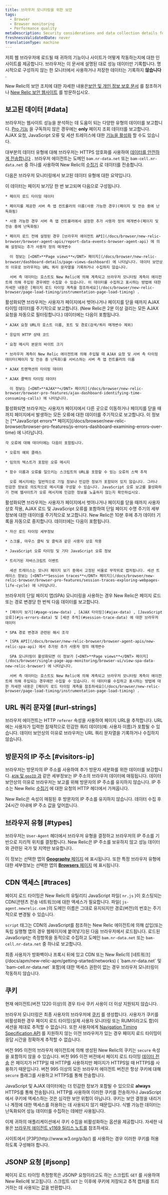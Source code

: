 ```yaml
---
title: 브라우저 모니터링을 위한 보안
tags:
  - Browser
  - Browser monitoring
  - Performance quality
metaDescription: Security considerations and data collection details for browser.
freshnessValidatedDate: never
translationType: machine
---
```


저희 [<InlinePopover type="browser" />](/docs/browser/new-relic-browser/getting-started/introduction-new-relic-browser)웹 브라우저에 로드될 때 귀하의 기능이나 사이트가 어떻게 작동하는지에 대한 인사이트를 제공합니다. 브라우저는 이 문서에 설명된 대로 성능 데이터만 기록합니다. 명시적으로 구성하지 않는 한 모니터에서 사용하거나 저장한 데이터는 기록하지 **않습니다** .

New Relic의 보안 조치에 대한 자세한 내용은[보안 및 개인 정보 보호 문서](/docs/using-new-relic/new-relic-security/security/security-matters-data-privacy-new-relic) 를 참조하거나 [New Relic 보안 웹사이트](https://newrelic.com/security) 를 방문하십시오.

## 보고된 데이터 [#data]

브라우저는 웹사이트 성능을 분석하는 데 도움이 되는 다양한 유형의 데이터를 보고합니다. [Pro 기능](http://newrelic.com/browser-monitoring/pricing) 을 구독하지 않은 경우에는 <DNT>**only**</DNT> 페이지 조회 데이터를 보고합니다. AJAX 요청, JavaScript 오류 및 세션 트레이스에 대한 [기능을 활성화](/docs/browser/new-relic-browser/welcome-new-relic-browser/new-relic-browser#enhanced-features) 할 수도 있습니다.

대부분의 데이터 유형에 대해 브라우저는 HTTPS 암호화를 사용하여 [데이터를 안전하게 전송합니다](/docs/browser/new-relic-browser/page-load-timing-resources/instrumentation-page-load-timing#transmission) . 브라우저 에이전트는 도메인 `bam.nr-data.net` 또는 `bam-cell.nr-data.net` 중 하나를 사용하여 New Relic의 [수집기](/docs/accounts-partnerships/getting-started-new-relic/glossary#collector) 로 데이터를 전송합니다.

다음은 브라우저 모니터링에서 보고된 데이터 유형에 대한 요약입니다.

<CollapserGroup>
  <Collapser id="page-view-data" title="페이지뷰 데이터">
    이 데이터는 페이지 보기당 한 번 보고되며 다음으로 구성됩니다.

    * 페이지 로드 타이밍 데이터

    * 페이지를 제공한 서버 측 앱 컨트롤러의 이름(사용 가능한 경우)(페이지 및 전송 중에 난독화됨)

    * 사용 가능한 경우 서버 측 앱 컨트롤러에서 설정한 추가 사용자 정의 매개변수(페이지 및 전송 중에 난독화됨)

    * 페이지 로드 전에 설정된 경우 [브라우저 에이전트 API](/docs/browser/new-relic-browser/browser-agent-apis/report-data-events-browser-agent-api) 에 의해 설정되는 추가 사용자 정의 매개변수

      이 정보는 [<DNT>**Page views**</DNT> 페이지](/docs/browser/new-relic-browser/dashboard-details/page-views-dashboard) 에 나타납니다. 데이터 보안상의 이유로 브라우저는 URL 쿼리 문자열을 기록하거나 수집하지 않습니다.

      서버 측 데이터는 호스트도 New Relic에 의해 계측되고 브라우저 모니터링 계측이 에이전트에 의해 주입된 경우에만 수집할 수 있습니다. 이 데이터를 수집하고 표시하는 방법에 대한 자세한 내용은 [페이지 로드 타이밍 계측을 참조하세요](/docs/browser/new-relic-browser/page-load-timing/instrumentation-page-load-timing) .
  </Collapser>

  <Collapser id="ajax-data" title="AJAX 타이밍 데이터">
    활성화되면 브라우저는 사용자가 페이지에서 벗어나거나 페이지를 닫을 때까지 AJAX 타이밍 데이터를 주기적으로 보고합니다. (New Relic은 2분 이상 걸리는 모든 AJAX 요청을 자동으로 필터링합니다.) 데이터에는 다음이 포함됩니다.

    * AJAX 요청 URL의 호스트 이름, 포트 및 경로(검색/쿼리 매개변수 제외)

    * 응답의 HTTP 상태 코드

    * 요청 메시지 본문의 바이트 크기

    * 브라우저 계측이 New Relic 에이전트에 의해 주입될 때 AJAX 요청 및 서버 측 타이밍 데이터(페이지 및 전송 중 난독화)를 서비스하는 서버 측 앱 컨트롤러의 이름

    * AJAX 트랜잭션의 타이밍 데이터

    * AJAX 콜백의 타이밍 데이터

      이 정보는 [<DNT>**AJAX**</DNT> 페이지](/docs/browser/new-relic-browser/browser-pro-features/ajax-dashboard-identifying-time-consuming-calls) 에 나타납니다.
  </Collapser>

  <Collapser id="js-errors-data" title="자바스크립트 오류 데이터">
    활성화되면 브라우저는 사용자가 페이지에서 다른 곳으로 이동하거나 페이지를 닫을 때까지 페이지에서 발생하는 모든 오류에 대한 데이터를 주기적으로 보고합니다. 이 정보는 [<DNT>**JavaScript errors**</DNT> 페이지](/docs/browser/new-relic-browser/browser-pro-features/js-errors-dashboard-examining-errors-over-time) 에 나타납니다.

    각 오류에 대해 데이터에는 다음이 포함됩니다.

    * 오류의 예외 클래스

    * 임의의 텍스트가 포함된 오류 메시지

    * 함수 이름과 오류를 일으키는 스크립트의 URL을 포함할 수 있는 오류의 스택 추적

      오류 메시지에는 일반적으로 기밀 정보나 민감한 정보가 포함되어 있지 않습니다. 그러나 민감한 정보로 의도적으로 메시지를 구성할 수 있습니다. JavaScript 오류 보고를 활성화하기 전에 웹사이트가 오류 메시지에 민감한 정보를 노출하지 않는지 확인하십시오.
  </Collapser>

  <Collapser id="session-trace-data" title="세션 추적 데이터">
    활성화되면 브라우저는 사용자가 페이지에서 벗어나거나 페이지를 닫을 때까지 사용자 상호 작용, AJAX 로드 및 JavaScript 오류를 포함하여 단일 페이지 수명 주기의 세부 정보에 대한 데이터를 주기적으로 보고합니다. New Relic은 10분 후에 추가 데이터 기록을 자동으로 중지합니다. 데이터에는 다음이 포함됩니다.

    * 자산 로드 타이밍 세부정보

    * 스크롤, 마우스 클릭 및 클릭과 같은 사용자 상호 작용

    * JavaScript 오류 타이밍 및 기타 JavaScript 오류 정보

    * 트리거된 자바스크립트 이벤트

      세션 트레이스는 모니터 페이지 보기 중에서 고정된 비율로 무작위로 캡처됩니다. 세션 트레이스 정보는 [<DNT>**Session traces**</DNT> 페이지](/docs/browser/new-relic-browser/browser-pro-features/session-traces-exploring-webpages-life-cycle) 에 나타납니다.
  </Collapser>

  <Collapser id="spa-data" title="스파 데이터">
    브라우저의 단일 페이지 앱(SPA) 모니터링을 사용하는 경우 New Relic은 페이지 로드 또는 경로 변경당 한 번씩 다음 데이터를 보고합니다.

    * [페이지 보기](#page-view-data) , [AJAX 타이밍](#ajax-data) , [JavaScript 오류](#js-errors-data) 및 [세션 추적](#session-trace-data) 에 대한 브라우저 데이터

    * SPA 경로 변경과 관련된 해시 조각

    * [SPA API](/docs/browser/new-relic-browser/browser-agent-apis/new-relic-spa-api) 에서 추가된 추가 사용자 정의 매개변수

      SPA 모니터링이 활성화되면 이 정보가 [<DNT>**Page views**</DNT> 페이지](/docs/browser/single-page-app-monitoring/browser-ui/view-spa-data-new-relic-browser) 에 나타납니다.

      서버 측 데이터는 호스트도 New Relic에 의해 계측되고 브라우저 모니터링 계측이 에이전트에 의해 주입되는 경우에만 수집할 수 있습니다. 이 데이터를 수집하고 표시하는 방법에 대한 자세한 내용은 [페이지 로드 타이밍 계측을 참조하세요](/docs/browser/new-relic-browser/page-load-timing/instrumentation-page-load-timing) .
  </Collapser>
</CollapserGroup>

## URL 쿼리 문자열 [#url-strings]

브라우저 에이전트는 HTTP `referer` 속성을 사용하여 페이지 URL을 추적합니다. URL에는 사용자가 입력한 잠재적으로 민감한 쿼리 데이터(예: 사용자 이름)가 포함될 수 있습니다. 데이터 보안상의 이유로 브라우저는 URL 쿼리 문자열을 기록하거나 수집하지 않습니다.

## 방문자의 IP 주소 [#visitors-ip]

브라우저는 방문자의 IP 주소를 사용하여 추가 방문자 세분화를 위한 데이터를 보강합니다. [`ASN` 및 `geoID` 과](/docs/browser/new-relic-browser/browser-pro-features/filterable-geography-webpage-metrics-location#metrics) 같은 세부정보는 IP 주소의 브라우저 데이터에 매핑됩니다. 데이터 보안상의 이유로 브라우저는 보고를 위해 방문자의 IP 주소를 유지하지 않습니다. IP 주소는 New Relic [수집기](/docs/accounts-partnerships/getting-started-new-relic/glossary#collector) 에 대한 요청의 HTTP 헤더에서 가져옵니다.

New Relic은 속성이 매핑된 후 방문자의 IP 주소를 유지하지 않습니다. 데이터 수집 후 24시간 이내에 IP 주소 값을 덮어씁니다.

## 브라우저 유형 [#types]

브라우저는 `User-Agent` 헤더에서 브라우저 유형을 결정하고 브라우저의 IP 주소를 기반으로 지리적 위치를 결정합니다. New Relic은 IP 주소를 보유하지 않고 성능 데이터와 관련된 국가 및 지역만 보유합니다.

이 정보는 선택한 앱의 [<DNT>**Geography**</DNT> 페이지](/docs/browser/new-relic-browser/additional-standard-features/geography-webpage-performance-location) 에 표시됩니다. 또한 특정 브라우저 유형에 대한 세부정보는 선택한 앱의 [<DNT>**Browsers**</DNT> 페이지](/docs/browser/new-relic-browser/additional-standard-features/browsers-problem-patterns-type-or-location) 에 표시됩니다.

## CDN 액세스 [#traces]

페이지 로드 타이밍은 New Relic의 유틸리티 JavaScript 파일( `nr.js` )이 호스팅되는 CDN(콘텐츠 전송 네트워크)에 대한 액세스가 필요합니다. 파일( `js-agent.newrelic.com` )의 도메인 이름은 그대로 유지되지만 경로(버전)의 번호는 주기적으로 변경될 수 있습니다.

`script` 태그는 CDN의 JavaScript를 참조하는 New Relic 에이전트에 의해 삽입(또는 독립 실행형 앱의 경우 웹페이지에 붙여넣기)된 다음 브라우저에서 로드됩니다. 로드된 JavaScript는 측정항목을 동적으로 수집하고 도메인 `bam.nr-data.net` 또는 `bam-cell.nr-data.net` 중 하나로 보고합니다.

<Callout variant="important">
  최종 사용자가 방화벽이나 프록시 뒤에 있고 CDN 또는 New Relic의 [네트워크](/docs/apm/new-relic-apm/getting-started/networks) ( `bam.nr-data.net` 및 `bam-cell.nr-data.net` 포함)에 대한 액세스 권한이 없는 경우 브라우저 모니터링이 작동하지 않습니다.
</Callout>

## 쿠키

<Callout variant="important">
  현재 에이전트(버전 1220 이상)의 경우 타사 쿠키 사용이 더 이상 지원되지 않습니다.
</Callout>

브라우저 모니터링은 최종 사용자의 브라우저에 [쿠키](/docs/browser/new-relic-browser/page-load-timing-resources/new-relic-cookies) 를 생성합니다. 사용자가 쿠키를 비활성화한 경우 페이지 로드 타이밍(실제 사용자 모니터링 또는 RUM이라고도 함)이 세션을 제대로 추적할 수 없습니다. 또한 사용자에게 [Navigation Timing Specification API](/docs/browser/new-relic-browser/browser-agent-apis/navigation-timing-api) 를 지원하지 않는 이전 브라우저가 있는 경우 페이지 로드 타이밍이 응답 시간을 정확하게 추적할 수 없습니다.

버전 995 이전의 브라우저 에이전트에 의해 생성된 New Relic의 쿠키는 `secure` 속성을 포함하지 않을 수 있습니다. 버전 995 이전 버전에서 페이지 로드 타이밍 [데이터 전송](/docs/browser/new-relic-browser/page-load-timing-resources/instrumentation-page-load-timing#transmission) 은 페이지가 HTTP일 때 HTTP를 사용하지만 페이지가 HTTPS일 때 HTTPS를 사용하기 때문입니다. 버전 995 이상의 모든 브라우저 에이전트 버전은 항상 쿠키에 대해 `secure` 플래그를 사용하고 HTTPS를 통해 전송합니다.

JavaScript 및 AJAX 데이터에는 더 민감한 정보가 포함될 수 있으므로 <DNT>**always**</DNT> HTTPS를 통해 전송됩니다. HTTP를 사용하여 이러한 쿠키를 전송하거나 JavaScript에서 쿠키에 액세스하는 것은 심각한 보안 위험이 아닙니다. 쿠키는 보안 결정을 내리거나 계정에 대한 액세스를 허용하는 데 사용되지 않기 때문입니다. 식별 가능한 데이터는 난독화되어 성능 데이터를 수집하는 데에만 사용됩니다.

이제 귀하의 애플리케이션에서 쿠키 수집을 비활성화하는 옵션을 제공합니다. 자세한 내용은 [브라우저 에이전트 v1169 릴리스 노트를](/docs/release-notes/new-relic-browser-release-notes/browser-agent-release-notes/browser-agent-v1169) 참조하세요.

<Callout variant="important">
  사이트에서 [P3P](http://www.w3.org/p3p/) 를 사용하는 경우 이러한 쿠키를 허용하도록 구성해야 합니다.
</Callout>

## JSONP 요청 [#jsonp]

페이지 로드 타이밍 측정항목은 JSONP 요청이라고도 하는 스크립트 `GET` 를 사용하여 New Relic에 보고됩니다. 스크립트 `GET` 는 이후에 쿠키에 저장되고 추적 캡처를 트리거하는 데 사용되는 값을 반환합니다.